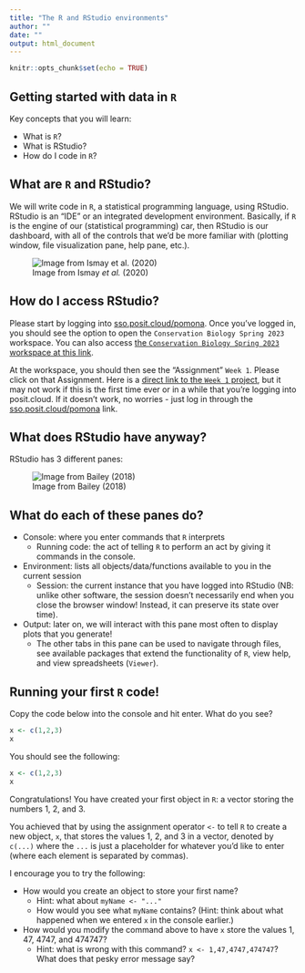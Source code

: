 ```yaml
---
title: "The R and RStudio environments"
author: ""
date: ""
output: html_document
---
```


```r
knitr::opts_chunk$set(echo = TRUE)
```

## Getting started with data in `R`

Key concepts that you will learn:

* What is `R`?
* What is RStudio?
* How do I code in `R`?

## What are `R` and RStudio?

We will write code in `R`, a statistical programming language, using RStudio. RStudio is an "IDE" or an integrated development environment. Basically, if `R` is the engine of our (statistical programming) car, then RStudio is our dashboard, with all of the controls that we'd be more familiar with (plotting window, file visualization pane, help pane, etc.).

![Image from Ismay *et al.* (2020)](figures/R_vs_RStudio_1.png)

## How do I access RStudio?

Please start by logging into [sso.posit.cloud/pomona](https://sso.posit.cloud/pomona). Once you've logged in, you should see the option to open the `Conservation Biology Spring 2023` workspace. You can also access [the `Conservation Biology Spring 2023` workspace at this link](https://sso.posit.cloud/pomona?redirect=https%3A%2F%2Fposit.cloud%2Fspaces%2F323650%2Fjoin%3Faccess_code%3D_klYqlJJLC2qolGKC7GmdPDI6m-xGiZnJ7wesTsQ). 

At the workspace, you should then see the "Assignment" `Week 1`. Please click on that Assignment. Here is a [direct link to the `Week 1` project](https://posit.cloud/spaces/323650/content/5199737), but it may not work if this is the first time ever or in a while that you're logging into posit.cloud. If it doesn't work, no worries - just log in through the [sso.posit.cloud/pomona](https://sso.posit.cloud/pomona) link.

## What does RStudio have anyway?

RStudio has 3 different panes:

![Image from Bailey (2018)](figures/rstudio_ide_image.png)

## What do each of these panes do?

* Console: where you enter commands that `R` interprets
    + Running code: the act of telling `R` to perform an act by giving it commands in the console.
* Environment: lists all objects/data/functions available to you in the current session
    + Session: the current instance that you have logged into RStudio (NB: unlike other software, the session doesn't necessarily end when you close the browser window! Instead, it can preserve its state over time).
* Output: later on, we will interact with this pane most often to display plots that you generate!
    + The other tabs in this pane can be used to navigate through files, see available packages that extend the functionality of `R`, view help, and view spreadsheets (`Viewer`).

## Running your first `R` code!

Copy the code below into the console and hit enter. What do you see?

```r
x <- c(1,2,3)
x
```

You should see the following:

```r
x <- c(1,2,3)
x
```

Congratulations! You have created your first object in `R`: a vector storing the numbers 1, 2, and 3.

You achieved that by using the assignment operator `<-` to tell `R` to create a new object, `x`, that stores the values 1, 2, and 3 in a vector, denoted by `c(...)` where the `...` is just a placeholder for whatever you'd like to enter (where each element is separated by commas).

I encourage you to try the following:

* How would you create an object to store your first name?
    + Hint: what about `myName <- "..."`
    + How would you see what `myName` contains? (Hint: think about what happened when we entered `x` in the console earlier.)
* How would you modify the command above to have `x` store the values 1, 47, 4747, and 474747?
    + Hint: what is wrong with this command? `x <- 1,47,4747,474747`? What does that pesky error message say?

